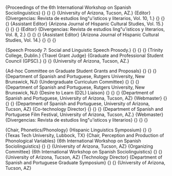 
\section{Service and Outreach}

\vspace{-0.1in}

\subsection{Mentoring of doctoral students}

\cventry{2018}{Julio C{\'e}sar L{\'o}pez Otero}{Member of PhD qualifying paper committee}{}{}{Spanish and Portuguese, Rutgers University}
\cventry{}{Michele Goldin}{Member of PhD qualifying paper committee}{}{}{Spanish and Portuguese, Rutgers University}
\cventry{}{Esther Hur}{Member of PhD qualifying paper committee}{}{}{Spanish and Portuguese, Rutgers University}
\cventry{2017}{Cristina Lozano}{Member of PhD qualifying paper committee}{}{}{Spanish and Portuguese, Rutgers University}
\cventry{}{Eileen Blum}{Member of PhD qualifying paper committee}{}{}{Linguistics, Rutgers University}




\subsection{Manuscript Reviewer}

\cventry{2018}{Language and Speech.}{}{}{}{}
\cventry{}{Bilingualism: Language and Cognition.}{}{}{}{}
\cventry{2017}{Hispanic Studies Review.}{}{}{}{}
\cventry{}{Language and Speech.}{}{}{}{}
\cventry{}{Bilingualism: Language and Cognition.}{}{}{}{}
\cventry{}{Heritage Language Journal.}{}{}{}{}
\cventry{}{Languages.}{}{}{}{}
\cventry{2016}{Second Language Research.}{}{}{}{}
\cventry{}{Journal of Second Language Pronunciation.}{}{}{}{}
\cventry{}{Hispanic Studies Review.}{}{}{}{}
\cventry{2015}{Journal of Second Language Pronunciation.}{}{}{}{}
\cventry{2012}
        {Proceedings of the 6th International Workshop on Spanish Sociolinguistics}
        {}
        {}
        {}
        {University of Arizona, Tucson, AZ.}
\cventry{2012}
        {Editor}
        {Divergencias: Revista de estudios ling\"u\'isticos y literarios, Vol. 10, 1.}
        {}
        {}
        {}
\cventry{2011}
        {Assistant Editor}
        {Arizona Journal of Hispanic Cultural Studies, Vol. 15.}
        {}
        {}
        {}
\cventry{2010}
        {Editor}
        {Divergencias: Revista de estudios ling\"u\'isticos y literarios, Vol. 8, 2.}
        {}
        {}
        {}
\cventry{2010}
        {Assistant Editor}
        {Arizona Journal of Hispanic Cultural Studies, Vol. 14.}
        {}
        {}
        {}


\subsection{Abstract Reviewer}

\cventry{2014}
        {Speech Prosody 7: Social and Linguistic Speech Prosody.}
        {}
        {}
        {}
        {Trinity College, Dublin.}
\cventry{2014}
        {Travel Grant Judge}
        {Graduate and Professional Student Council (GPSC).}
        {}
        {}
        {University of Arizona, Tucson, AZ.}


\subsection{Departmental Committees and Administrative Assignments}

\cventry{2017 -- 2018}
        {Ad-hoc Committee on Graduate Student Grants and Proposals}
        {}
        {}
        {}
        {Department of Spanish and Portuguese, Rutgers University, New Brunswick, NJ}
\cventry{2016 -- 2017}
        {Undergraduate Curriculum Committee}
        {}
        {}
        {}
        {Department of Spanish and Portuguese, Rutgers University, New Brunswick, NJ}
\cventry{2014 -- 2015}
        {Desire to Learn (D2L) Liaison}
        {}
        {}
        {}
        {Department of Spanish and Portuguese, University of Arizona, Tucson, AZ}
\cventry{2014 -- 2015}
        {Webmaster}
        {}
        {}
        {}
        {Department of Spanish and Portuguese, University of Arizona, Tucson, AZ}
\cventry{2011--2014}
        {Co-technology Director}
        {}
        {}
        {}
        {Department of Spanish and Portuguese Film Festival, University of Arizona, Tucson, AZ.}
\cventry{2011--2012}
        {Webmaster}
        {Divergencias: Revista de estudios ling\"u\'isticos y literarios}
        {}
        {}
        {}


\subsection{Organizations and Committees Volunteerism}

\cventry{2017}
        {Chair, Phonetics/Phonology}
        {Hispanic Linguistics Symposium}
        {}
        {}
        {Texas Tech University, Lubbock, TX}
\cventry{2012}
        {Chair, Perception and Production of Phonological Variables}
        {6th International Workshop on Spanish Sociolinguistics}
        {}
        {}
        {University of Arizona, Tucson, AZ}
\cventry{2011 -- 2012}
        {Organizing Committee}
        {6th International Workshop on Spanish Sociolinguistics}
        {}
        {}
        {University of Arizona, Tucson, AZ}
\cventry{2010 -- 2012}
        {Technology Director}
        {Department of Spanish and Portuguese Graduate Symposium}
        {}
        {}
        {University of Arizona, Tucson, AZ}
